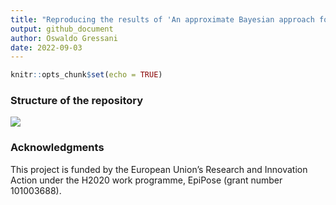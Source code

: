 ```yaml
---
title: "Reproducing the results of 'An approximate Bayesian approach for estimation of the instantaneous reproduction number under misrepoted epidemic data'"
output: github_document
author: Oswaldo Gressani
date: 2022-09-03
---
```


```r
knitr::opts_chunk$set(echo = TRUE)
```

### Structure of the repository

![](FolderStructure.png)

### Acknowledgments

This project is funded by the European Union's Research and Innovation Action 
under the H2020 work programme, EpiPose (grant number 101003688).